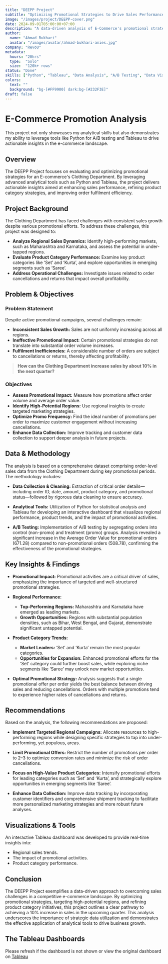 ```yaml
---
title: "DEEPP Project"
subtitle: "Optimizing Promotional Strategies to Drive Sales Performance"
image: "/images/project/DEEPP-cover.png"
date: 2024-09-01T05:00:00+07:00
description: "A data-driven analysis of E-Commerce's promotional strategies, executed as part of the DEEPP (Data End-to-End Portfolio Project) from RevoU. The project leverages Python and Tableau to identify actionable insights for boosting sales performance."
author:
  name: "Ahmad Bukhari"
  avatar: "/images/avatar/ahmad-bukhari-anies.jpg"
company: "RevoU"
metadata:
  hours: "20hrs"
  type:  "Solo"
  size:  "120k+ rows"
status: "Done"
skills: ["Python", "Tableau", "Data Analysis", "A/B Testing", "Data Visualization"]
colors:
  text: ""
  background: "bg-[#FF9900] dark:bg-[#232F3E]"
draft: false
---
```


# E-Commerce Promotion Analysis
This project not only showcases my analytical skills but also demonstrates my ability to leverage tools like Python for A/B testing and Tableau to drive actionable insights in the e-commerce landscape.

## Overview
The DEEPP Project focuses on evaluating and optimizing promotional strategies for an E-commerce's Clothing Department. By leveraging advanced analytical tools such as Python and Tableau, the project delivers actionable insights aimed at enhancing sales performance, refining product category strategies, and improving order fulfilment efficiency.

## Project Background
The Clothing Department has faced challenges with consistent sales growth despite various promotional efforts. To address these challenges, this project was designed to:
- **Analyze Regional Sales Dynamics:** Identify high-performing markets, such as Maharashtra and Karnataka, and assess the potential in under-tapped regions.
- **Evaluate Product Category Performance:** Examine key product categories like ‘Set’ and ‘Kurta’, and explore opportunities in emerging segments such as ‘Saree’.
- **Address Operational Challenges:** Investigate issues related to order cancellations and returns that impact overall profitability.

## Problem & Objectives

### Problem Statement
Despite active promotional campaigns, several challenges remain:
- **Inconsistent Sales Growth:** Sales are not uniformly increasing across all regions.
- **Ineffective Promotional Impact:** Certain promotional strategies do not translate into substantial order volume increases.
- **Fulfilment Inefficiencies:** A considerable number of orders are subject to cancellations or returns, thereby affecting profitability.

> **How can the Clothing Department increase sales by about 10% in the next quarter?**

### Objectives
- **Assess Promotional Impact:** Measure how promotions affect order volume and average order value.
- **Identify High-Potential Regions:** Use regional insights to create targeted marketing strategies.
- **Optimize Promo Frequency:** Find the ideal number of promotions per order to maximize customer engagement without increasing cancellations.
- **Enhance Data Collection:** Improve tracking and customer data collection to support deeper analysis in future projects.

## Data & Methodology
The analysis is based on a comprehensive dataset comprising order-level sales data from the Clothing Department during key promotional periods. The methodology includes:

- **Data Collection & Cleaning:**
  Extraction of critical order details—including order ID, date, amount, product category, and promotional status—followed by rigorous data cleaning to ensure accuracy.

- **Analytical Tools:**
  Utilization of Python for statistical analysis and Tableau for developing an interactive dashboard that visualizes regional performance, product trends, and the impact of promotional activities.

- **A/B Testing:**
  Implementation of A/B testing by segregating orders into control (non-promo) and treatment (promo) groups. Analysis revealed a significant increase in the Average Order Value for promotional orders (671.28) compared to non-promotional orders (508.78), confirming the effectiveness of the promotional strategies.

## Key Insights & Findings
- **Promotional Impact:**
  Promotional activities are a critical driver of sales, emphasizing the importance of targeted and well-structured promotional strategies.

- **Regional Performance:**
  - **Top-Performing Regions:** Maharashtra and Karnataka have emerged as leading markets.
  - **Growth Opportunities:** Regions with substantial population densities, such as Bihar, West Bengal, and Gujarat, demonstrate significant untapped potential.

- **Product Category Trends:**
  - **Market Leaders:** ‘Set’ and ‘Kurta’ remain the most popular categories.
  - **Opportunities for Expansion:** Enhanced promotional efforts for the ‘Set’ category could further boost sales, while exploring niche segments like ‘Saree’ may unlock new market opportunities.

- **Optimal Promotional Strategy:**
  Analysis suggests that a single promotional offer per order yields the best balance between driving sales and reducing cancellations. Orders with multiple promotions tend to experience higher rates of cancellations and returns.

## Recommendations
Based on the analysis, the following recommendations are proposed:
- **Implement Targeted Regional Campaigns:**
  Allocate resources to high-performing regions while designing specific strategies to tap into under-performing, yet populous, areas.

- **Limit Promotional Offers:**
  Restrict the number of promotions per order to 2–3 to optimize conversion rates and minimize the risk of order cancellations.

- **Focus on High-Value Product Categories:**
  Intensify promotional efforts for leading categories such as ‘Set’ and ‘Kurta’, and strategically explore opportunities in emerging segments like ‘Saree’.

- **Enhance Data Collection:**
  Improve data tracking by incorporating customer identifiers and comprehensive shipment tracking to facilitate more personalized marketing strategies and more robust future analyses.

## Visualizations & Tools
An interactive Tableau dashboard was developed to provide real-time insights into:
- Regional sales trends.
- The impact of promotional activities.
- Product category performance.

## Conclusion
The DEEPP Project exemplifies a data-driven approach to overcoming sales challenges in a competitive e-commerce landscape. By optimizing promotional strategies, targeting high-potential regions, and refining product category initiatives, this project outlines a clear pathway to achieving a 10% increase in sales in the upcoming quarter. This analysis underscores the importance of strategic data utilization and demonstrates the effective application of analytical tools to drive business growth.


## The Tableau Dashboards
<TableauEmbed/>
Please refresh if the dashboard is not shown or view the original dashboard on <a href="https://public.tableau.com/views/DEEPP_17251231861900/MainDash?:language=en-US&:sid=&:redirect=auth&:display_count=n&:origin=viz_share_link" target="_blank" rel="noopener noreferrer">Tableau</a>
